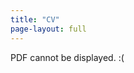```yaml
---
title: "CV"
page-layout: full
---
```


<div class="pdf-container">
  <object
    type="application/pdf"
    data="assets/CV_Tina_Rozsos.pdf?#zoom=100&scrollbar=0&toolbar=1&navpanes=0"
  >
    <p>PDF cannot be displayed. :(</p>
  </object>
</div>